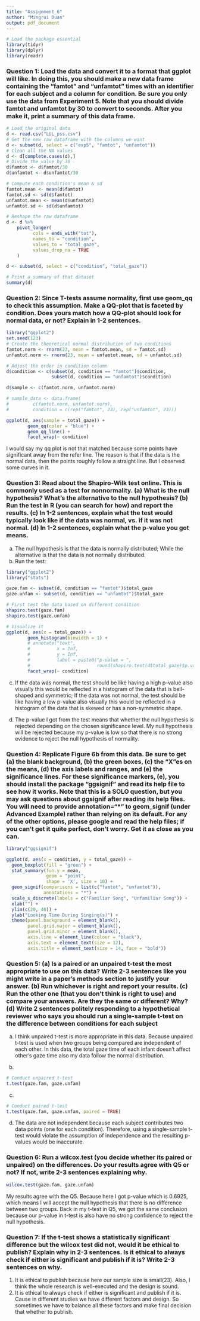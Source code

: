 ```yaml
---
title: "Assignment_6"
author: "Mingrui Duan"
output: pdf_document
---
```

```r
# Load the package essential
library(tidyr)
library(dplyr)
library(readr)
```

### Question 1:  Load the data and convert it to a format that ggplot will like. In doing this, you should make a new data frame containing the “famtot” and “unfamtot” times with an identifier for each subject and a column for condition. Be sure you only use the data from Experiment 5. Note that you should divide famtot and unfamtot by 30 to convert to seconds. After you make it, print a summary of this data frame.

```r
# Load the original data
d <- read.csv("LUL_pss.csv")
# Get the new raw dataframe with the columns we want
d <- subset(d, select = c("exp5", "famtot", "unfamtot"))
# Clean all the NA values
d <- d[complete.cases(d),]
# Divide the value by 30
d$famtot <- d$famtot/30
d$unfamtot <- d$unfamtot/30

# Compute each condition's mean & sd
famtot.mean <- mean(d$famtot)
famtot.sd <- sd(d$famtot)
unfamtot.mean <- mean(d$unfamtot)
unfamtot.sd <- sd(d$unfamtot)

# Reshape the raw dataframe
d <- d %>%
    pivot_longer(
          cols = ends_with("tot"),
          names_to = "condition",
          values_to = "total_gaze",
          values_drop_na = TRUE
    )

d <- subset(d, select = c("condition", "total_gaze"))

# Print a summary of that dataset
summary(d)
```

\newpage

### Question 2: Since T-tests assume normality, first use geom_qq to check this assumption. Make a QQ-plot that is faceted by condition. Does yours match how a QQ-plot should look for normal data, or not? Explain in 1-2 sentences.

```r
library("ggplot2")
set.seed(123)
# Create the theoretical normal distribution of two conditions
famtot.norm <- rnorm(23, mean = famtot.mean, sd = famtot.sd)
unfamtot.norm <- rnorm(23, mean = unfamtot.mean, sd = unfamtot.sd)

# Adjust the order in condition column
d$condition <- c(subset(d, condition == "famtot")$condition,
                 subset(d, condition == "unfamtot")$condition)

d$sample <- c(famtot.norm, unfamtot.norm)

# sample_data <- data.frame(
#         c(famtot.norm, unfamtot.norm),
#         condition = c(rep("famtot", 23), rep("unfamtot", 23)))

ggplot(d, aes(sample = total_gaze)) +
        geom_qq(color = "blue") +
        geom_qq_line() +
        facet_wrap(~ condition)
```

I would say my qq plot is not that matched because some points have significant away from the refer line. The reason is that if the data is the normal data, then the points roughly follow a straight line. But I observed some curves in it.

\newpage

### Question 3: Read about the Shapiro-Wilk test online. This is commonly used as a test for nonnormality. (a) What is the null hypothesis? What’s the alternative to the null hypothesis? (b) Run the test in R (you can search for how) and report the results. (c) In 1-2 sentences, explain what the test would typically look like if the data was normal, vs. if it was not normal. (d) In 1-2 sentences, explain what the p-value you got means.

(a) The null hypothesis is that the data is normally distributed; While the alternative is that the data is not normally distributed.
(b) Run the test:

```r
library("ggplot2")
library("stats")

gaze.fam <- subset(d, condition == "famtot")$total_gaze
gaze.unfam <- subset(d, condition == "unfamtot")$total_gaze

# First test the data based on different condition
shapiro.test(gaze.fam)
shapiro.test(gaze.unfam)

# Visualize it
ggplot(d, aes(x = total_gaze)) +
        geom_histogram(binwidth = 1) +
        # annotate("text",
        #          x = Inf,
        #          y = Inf,
        #          label = paste0("p-value = ",
        #                         round(shapiro.test(d$total_gaze)$p.value, 3)))
        facet_wrap(~ condition)
```

(c) If the data was normal, the test should be like having a high p-value also visually this would be reflected in a histogram of the data that is bell-shaped and symmetric;
If the data was not normal, the test should be like having a low p-value also visually this would be reflected in a histogram of the data that is skewed or has a non-symmetric shape.

(d) The p-value I got from the test means that whether the null hypothesis is rejected depending on the chosen significance level. My null hypothesis will be rejected because my p-value is low so that there is no strong evidence to reject the null hypothesis of normality.

\newpage

### Question 4: Replicate Figure 6b from this data. Be sure to get (a) the blank background, (b) the green boxes, (c) the “X”es on the means, (d) the axis labels and ranges, and (e) the significance lines. For these significance markers, (e), you should install the package “ggsignif” and read its help file to see how it works. Note that this is a SOLO question, but you may ask questions about ggsignif after reading its help files. You will need to provide annotation=“*” to geom_signif (under Advanced Example) rather than relying on its default. For any of the other options, please google and read the help files; if you can’t get it quite perfect, don’t worry. Get it as close as you can.

```r
library("ggsignif")

ggplot(d, aes(x = condition, y = total_gaze)) +
  geom_boxplot(fill = "green") +
  stat_summary(fun.y = mean,
               geom = "point",
               shape = 'X', size = 10) +
  geom_signif(comparisons = list(c("famtot", "unfamtot")),
              annotations = "*") +
  scale_x_discrete(labels = c("Familiar Song", "Unfamiliar Song")) +
  xlab("") +
  ylim(c(20, 40)) +
  ylab("Looking Time During Singing(s)") +
  theme(panel.background = element_blank(),
        panel.grid.major = element_blank(),
        panel.grid.minor = element_blank(),
        axis.line = element_line(colour = "black"),
        axis.text = element_text(size = 12),
        axis.title = element_text(size = 14, face = "bold"))
```

\newpage

### Question 5: (a) Is a paired or an unpaired t-test the most appropriate to use on this data? Write 2-3 sentences like you might write in a paper’s methods section to justify your answer. (b) Run whichever is right and report your results. (c) Run the other one (that you don’t think is right to use) and compare your answers. Are they the same or different? Why? (d) Write 2 sentences politely responding to a hypothetical reviewer who says you should run a single-sample t-test on the difference between conditions for each subject

(a) I think unpaired t-test is more appropriate in this data. Because unpaired t-test is used when two groups being compared are independent of each other. In this data, the total gaze time of each infant doesn't affect other's gaze time also my data follow the normal distribution.

(b)
```r
# Conduct unpaired t-test
t.test(gaze.fam, gaze.unfam)
```

(c)
```r
# Conduct paired t-test
t.test(gaze.fam, gaze.unfam, paired = TRUE)
```

(d) The data are not independent because each subject contributes two data points (one for each condition). Therefore, using a single-sample t-test would violate the assumption of independence and the resulting p-values would be inaccurate.

\newpage

### Question 6: Run a wilcox.test (you decide whether its paired or unpaired) on the differences. Do your results agree with Q5 or not? If not, write 2-3 sentences explaining why.

```r
wilcox.test(gaze.fam, gaze.unfam)
```

My results agree with the Q5. Because here I got p-value which is 0.6925, which means I will accept the null hypothesis that there is no difference between two groups. Back in my t-test in Q5, we got the same conclusion because our p-value in t-test is also have no strong confidence to reject the null hypothesis.

\newpage

### Question 7:  If the t-test shows a statistically significant difference but the wilcox test did not, would it be ethical to publish? Explain why in 2-3 sentences. Is it ethical to always check if either is significant and publish if it is? Write 2-3 sentences on why.

1. It is ethical to publish because here our sample size is small(23). Also, I think the whole research is well-executed and the design is sound.
2. It is ethical to always check if either is significant and publish if it is. Cause in different studies we have different factors and design. So sometimes we have to balance all these factors and make final decision that whether to publish.